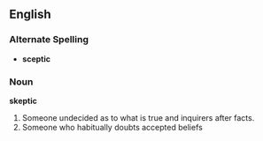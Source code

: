 ==English==
===Alternate Spelling===
*'''sceptic'''
===Noun===
'''skeptic'''
#Someone undecided as to what is true and inquirers after facts.
#Someone who habitually doubts accepted beliefs